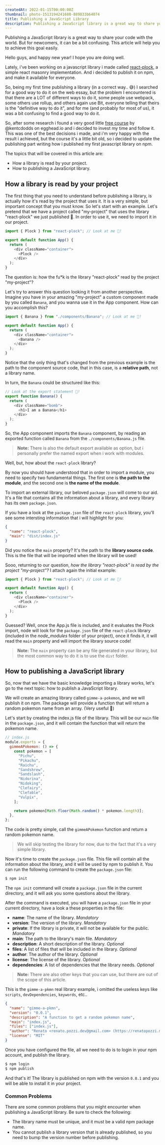 ```yaml
---
createdAt: 2022-01-15T00:00:00Z
thumbnail: photo-1513194241688-889833b64074
title: Publishing a JavaScript Library
description: Publishing a JavaScript library is a great way to share your code with the world. But for newcomers, it can be a bit confusing. This article will help you to publish your library in a simple way.
---
```


Publishing a JavaScript library is a great way to share your code with the world. But for newcomers, it can be a bit confusing. This article will help you to achieve this goal easily.

Hello guys, and happy new year! I hope you are doing well.

Lately, i've been working on a javascript library i made called [react-plock](https://github.com/itsrennyman/react-plock), a simple react masonry implementation. And i decided to publish it on npm, and make it available for everyone.

So, being my first time publishing a library (in a correct way.. 😅) I searched for a good way to do it on the web essay, but the problem I encountered is that there are a LOT of different ways to do it, some people use webpack, some others use rollup, and others again use Bit, everyone telling that theirs is the "definitive way to do it", and for me (and probably for most of us), it was a bit confusing to find a good way to do it.

So, after some research i found a very good little [free course](https://egghead.io/courses/how-to-write-an-open-source-javascript-library) by @kentcdodds on egghead.io and i decided to invest my time and follow it. This was one of the best decisions i made, and i'm very happy with the result i achieved, but the course it's a little bit old, so i decided to update the publishing part writing how i published my first javascript library on npm.

The topics that will be covered in this article are:

- How a library is read by your project.
- How to publishing a JavaScript library.

## How a library is read by your project

The first thing that you need to understand before publishing a library, is actually how it's read by the project that uses it. It is a very simple, but important concept that you must know. So let's start with an example. Let's pretend that we have a project called "my-project" that uses the library "react-plock" we just published 🙋. In order to use it, we need to import it in our project.

```js
import { Plock } from "react-plock"; // Look at me 👀!

export default function App() {
  return (
    <div className="container">
      <Plock />
    </div>
  );
}
```

The question is: how the fu\*k is the library "react-plock" read by the project "my-project"?

Let's try to answer this question looking it from another perspective. Imagine you have in your amazing "my-project" a custom component made by you called `Banana`, and you wanna use it in the App component. How can you accomplish this?

```js
import { Banana } from "./components/Banana"; // Look at me 👀!

export default function App() {
  return (
    <div className="container">
      <Banana />
    </div>
  );
}
```

Notice that the only thing that's changed from the previous example is the path to the component source code, that in this case, is a **relative path**, not a library name.

In turn, the `Banana` could be structured like this:

```js
// Look at the export statement 👀!
export function Banana() {
  return (
    <div className="bomb">
      <h1>I am a Banana</h1>
    </div>
  );
}
```

So, the App component imports the `Banana` component, by reading an exported function called `Banana` from the `./components/Banana.js` file.

> **Note:** There is also the default export available as option, but i personally prefer the named export when i work with modules.

Well, but, how about the `react-plock` library?

By now you should have understood that in order to import a module, you need to specify two fundamental things. The first one is **the path to the module**, and the second one is **the name of the module**.

To import an external library, our beloved `package.json` will come to our aid. It's a file that contains all the information about a library, and every library has its own `package.json`.

If you have a look at the `package.json` file of the `react-plock` library, you'll see some intersting information that i will highlight for you:

```json
{
  "name": "react-plock",
  "main": "dist/index.js"
}
```

Did you notice the `main` property? It's the path to the **library source code**. This is the file that will be imported when the library will be used!

Sooo, returning to our question, _how the library "react-plock" is read by the project "my-project"?_ I attach again the initial example:

```js
import { Plock } from "react-plock"; // Look at me 👀!

export default function App() {
  return (
    <div className="container">
      <Plock />
    </div>
  );
}
```

Guessed? Well, once the App.js file is included, and it evaluates the Plock import, node will look for the `package.json` file of the `react-plock` library (included in the _node_modules_ folder of your project), once it finds it, it will read the `main` property and will import the library source code!

> **Note:** The `main` property can be any file generated in your library, but the most common way to do it is to use the `dist` folder.

## How to publishing a JavaScript library

So, now that we have the basic knowledge importing a library works, let's go to the next topic: how to publish a JavaScript library.

We will create an amazing library called `gimme-a-pokemon`, and we will publish it on npm. The package will provide a function that will return a random pokemon name from an array. (Very useful 🎹)

Let's start by creating the index.js file of the library. This will be our `main` file in the `package.json`, and it will contain the function that will return the pokemon name.

```js
// index.js
module.exports = {
  gimmeAPokemon: () => {
    const pokemon = [
      "Pichu",
      "Pikachu",
      "Raichu",
      "Sandshrew",
      "Sandslash",
      "Nidorina",
      "Nidoking",
      "Clefairy",
      "Clefable",
      "Vulpix",
    ];

    return pokemon[Math.floor(Math.random() * pokemon.length)];
  },
};
```

The code is pretty simple, call the `gimmeAPokemon` function and return a random pokemon name.

> We will skip testing the library for now, due to the fact that it's a very simple library.

Now it's time to create the `package.json` file. This file will contain all the information about the library, and it will be used by npm to publish it. You can run the following command to create the `package.json` file:

```bash
$ npm init
```

The `npm init` command will create a `package.json` file in the current directory, and it will ask you some questions about the library.

After the command is executed, you will have a `package.json` file in your current directory, have a look a these properties in the file:

- **name**: The name of the library. _Mandatory_
- **version**: The version of the library. _Mandatory_
- **private**: If the library is private, it will not be available for the public. _Mandatory_
- **main**: The path to the library's main file. _Mandatory_
- **description**: A short description of the library. _Optional_
- **files**: A list of files that will be included in the library. _Optional_
- **author**: The author of the library. _Optional_
- **license**: The license of the library. _Optional_
- **dependencies**: A list of dependencies that the library needs. _Optional_

> **Note:** There are also other keys that you can use, but there are out of the scope of this article.

This is the `gimme-a-pkmn` real library example, i omitted the useless keys like `scripts`, `devDependencies`, `keywords`, etc..

```json
{
  "name": "gimme-a-pkmn",
  "version": "0.0.1",
  "description": "A function to get a random pokemon name",
  "main": "index.js",
  "files": ["index.js"],
  "author": "Renato <renato.pozzi.dev@gmail.com> (https://renatopozzi.me/)",
  "license": "MIT"
}
```

Once you have configured the file, all we need to do is to login in your npm account, and publish the library.

```bash
$ npm login
$ npm publish
```

And that's it! The library is published on npm with the version `0.0.1` and you will be able to install it in your project.

### Common Problems

There are some common problems that you might encounter when publishing a JavaScript library. Be sure to check the following:

- The library name must be unique, and it must be a valid npm package name.
- You cannot publish a library version that is already published, so you need to bump the version number before publishing.
